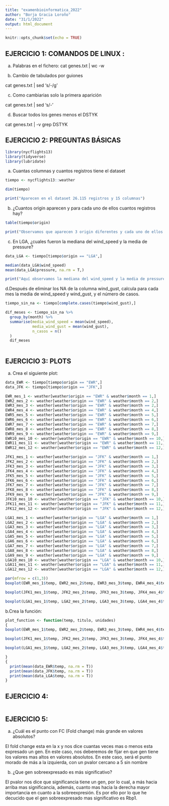 ```yaml
---
title: "examenbioinformatica_2022"
author: "Borja Gracia Loroño"
date: "31/1/2022"
output: html_document
---
```


```r
knitr::opts_chunk$set(echo = TRUE)
```

## EJERCICIO 1: COMANDOS DE LINUX : 
a. Palabras en el fichero:
cat genes.txt | wc -w

b. Cambio de tabulados por guiones

cat genes.txt | sed 's/\t/-/g'

c. Como cambiarias solo la primera aparición

cat genes.txt | sed 's/\t/-'

d. Buscar todos los genes menos el DSTYK

cat genes.txt | -v grep DSTYK

## EJERCICIO 2: PREGUNTAS BÁSICAS

```r
library(nycflights13)
library(tidyverse)
library(lubridate)

```
a. Cuantas columnas y cuantos registros tiene el dataset

```r
tiempo <- nycflights13::weather

dim(tiempo)

print("Aparecen en el dataset 26.115 registros y 15 columnas")

```
b. ¿Cuantos origin aparecen y para cada uno de ellos cuantos registros hay?

```r
table(tiempo$origin)

print("Observamos que aparecen 3 origin diferentes y cada uno de ellos con los registros indicados en la pantalla")
```
c. En LGA, ¿cuales fueron la mediana del wind_speed y la media de pressure?

```r
data_LGA <- tiempo[tiempo$origin == "LGA",]

median(data_LGA$wind_speed)
mean(data_LGA$pressure, na.rm = T,)

print("Aquí observamos la mediana del wind_speed y la media de pressure")

```

d.Después de eliminar los NA de la columna wind_gust, calcula para cada mes la media de wind_speed y wind_gust, y el número de casos.

```r
tiempo_sin_na <- tiempo[complete.cases(tiempo$wind_gust),]

dif_meses <- tiempo_sin_na %>%
  group_by(month) %>%
  summarise(media_wind_speed = mean(wind_speed),
            media_wind_gust = mean(wind_gust),
            n_casos = n()
  )
  dif_meses
  
```


## EJERCICIO 3: PLOTS
 a. Crea el siguiente plot:
```r
data_EWR <- tiempo[tiempo$origin == "EWR",]
data_JFK <- tiempo[tiempo$origin == "JFK",]

EWR_mes_1 <- weather[weather$origin == "EWR" & weather$month == 1,]
EWR2_mes_2 <- weather[weather$origin == "EWR" & weather$month == 2,]
EWR3_mes_3 <- weather[weather$origin == "EWR" & weather$month == 2,]
EWR4_mes_4 <- weather[weather$origin == "EWR" & weather$month == 4,]
EWR5_mes_5 <- weather[weather$origin == "EWR" & weather$month == 5,]
EWR6_mes_6 <- weather[weather$origin == "EWR" & weather$month == 6,]
EWR7_mes_7 <- weather[weather$origin == "EWR" & weather$month == 7,]
EWR8_mes_8 <- weather[weather$origin == "EWR" & weather$month == 8,]
EWR9_mes_9 <- weather[weather$origin == "EWR" & weather$month == 9,]
EWR10_mes_10 <- weather[weather$origin == "EWR" & weather$month == 10,]
EWR11_mes_11 <- weather[weather$origin == "EWR" & weather$month == 11,]
EWR12_mes_12 <- weather[weather$origin == "EWR" & weather$month == 12,]

JFK1_mes_1 <- weather[weather$origin == "JFK" & weather$month == 1,]
JFK2_mes_2 <- weather[weather$origin == "JFK" & weather$month == 2,]
JFK3_mes_3 <- weather[weather$origin == "JFK" & weather$month == 3,]
JFK4_mes_4 <- weather[weather$origin == "JFK" & weather$month == 4,]
JFK5_mes_5 <- weather[weather$origin == "JFK" & weather$month == 5,]
JFK6_mes_6 <- weather[weather$origin == "JFK" & weather$month == 6,]
JFK7_mes_7 <- weather[weather$origin == "JFK" & weather$month == 7,]
JFK8_mes_8 <- weather[weather$origin == "JFK" & weather$month == 8,]
JFK9_mes_9 <- weather[weather$origin == "JFK" & weather$month == 9,]
JFK10_mes_10 <- weather[weather$origin == "JFK" & weather$month == 10,]
JFK11_mes_11 <- weather[weather$origin == "JFK" & weather$month == 11,]
JFK12_mes_12 <- weather[weather$origin == "JFK" & weather$month == 12,]

LGA1_mes_1 <- weather[weather$origin == "LGA" & weather$month == 1,]
LGA2_mes_2 <- weather[weather$origin == "LGA" & weather$month == 2,]
LGA3_mes_3 <- weather[weather$origin == "LGA" & weather$month == 3,]
LGA4_mes_4 <- weather[weather$origin == "LGA" & weather$month == 4,]
LGA5_mes_5 <- weather[weather$origin == "LGA" & weather$month == 5,]
LGA6_mes_6 <- weather[weather$origin == "LGA" & weather$month == 6,]
LGA7_mes_7 <- weather[weather$origin == "LGA" & weather$month == 7,]
LGA8_mes_8 <- weather[weather$origin == "LGA" & weather$month == 8,]
LGA9_mes_9 <- weather[weather$origin == "LGA" & weather$month == 9,]
LGA10_mes_10 <- weather[weather$origin == "LGA" & weather$month == 10,]
LGA11_mes_11 <- weather[weather$origin == "LGA" & weather$month == 11,]
LGA12_mes_12 <- weather[weather$origin == "LGA" & weather$month == 12,]

par(mfrow = c(1,3))
boxplot(EWR_mes_1$temp, EWR2_mes_2$temp, EWR3_mes_3$temp, EWR4_mes_4$temp, EWR5_mes_5$temp, EWR6_mes_6$temp, EWR7_mes_7$temp, EWR8_mes_8$temp, EWR9_mes_9$temp, EWR10_mes_10$temp, EWR11_mes_11$temp, EWR12_mes_12$temp, xlab = "Months", ylab = "ºC", main = "EWR", col = "red")

boxplot(JFK1_mes_1$temp, JFK2_mes_2$temp, JFK3_mes_3$temp, JFK4_mes_4$temp, JFK5_mes_5$temp, JFK6_mes_6$temp, JFK7_mes_7$temp, JFK8_mes_8$temp, JFK9_mes_9$temp, JFK10_mes_10$temp, JFK11_mes_11$temp, JFK12_mes_12$temp, xlab = "Months", ylab = "ºC", main = "JFK", col = "green")

boxplot(LGA1_mes_1$temp, LGA2_mes_2$temp, LGA3_mes_3$temp, LGA4_mes_4$temp, LGA5_mes_5$temp, LGA6_mes_6$temp, LGA7_mes_7$temp,LGA8_mes_8$temp, LGA9_mes_9$temp, LGA10_mes_10$temp, LGA11_mes_11$temp, LGA12_mes_12$temp, xlab = "Months", ylab = "ºC", main = "LGA", col = "blue")

```


b.Crea la función:


```r
plot_function <- function(temp, titulo, unidades)
{
boxplot(EWR_mes_1$temp, EWR2_mes_2$temp, EWR3_mes_3$temp, EWR4_mes_4$temp, EWR5_mes_5$temp, EWR6_mes_6$temp, EWR7_mes_7$temp, EWR8_mes_8$temp, EWR9_mes_9$temp, EWR10_mes_10$temp, EWR11_mes_11$temp, EWR12_mes_12$temp, xlab = "Months", ylab = "ºC", main = "EWR", col = "red")

boxplot(JFK1_mes_1$temp, JFK2_mes_2$temp, JFK3_mes_3$temp, JFK4_mes_4$temp, JFK5_mes_5$temp, JFK6_mes_6$temp, JFK7_mes_7$temp, JFK8_mes_8$temp, JFK9_mes_9$temp, JFK10_mes_10$temp, JFK11_mes_11$temp, JFK12_mes_12$temp, xlab = "Months", ylab = "ºC", main = "JFK", col = "green")

boxplot(LGA1_mes_1$temp, LGA2_mes_2$temp, LGA3_mes_3$temp, LGA4_mes_4$temp, LGA5_mes_5$temp, LGA6_mes_6$temp, LGA7_mes_7$temp,LGA8_mes_8$temp, LGA9_mes_9$temp, LGA10_mes_10$temp, LGA11_mes_11$temp, LGA12_mes_12$temp, xlab = "Months", ylab = "ºC", main = "LGA", col = "blue")

}
{
  print(mean(data_EWR$temp, na.rm = T))
  print(mean(data_JFK$temp, na.rm = T))
  print(mean(data_LGA$temp, na.rm = T))
}

```
## EJERCICIO 4:
```r



```

## EJERCICIO 5:

a. ¿Cuál es el punto con FC (Fold change) más grande en valores absolutos?

El fold change esta en la x y nos dice cuantas veces mas o menos esta expresado un gen. En este caso, nos deberemos de fijar en que gen tiene los valores mas altos en valores absolutos. En este caso, será el punto morado de más a la izquierda, con un pvalor cercano a 5 sin nombre

b. ¿Que gen sobreexpresado es más significativo?

El pvalor nos dice que significancia tiene un gen, por lo cual, a más hacia arriba mas significancia, además, cuanto mas hacia la derecha mayor importancia en cuanto a la sobreexpresión. Es por ello por lo que he decucido que el gen sobreexpresado mas significativo es Rbp1.








